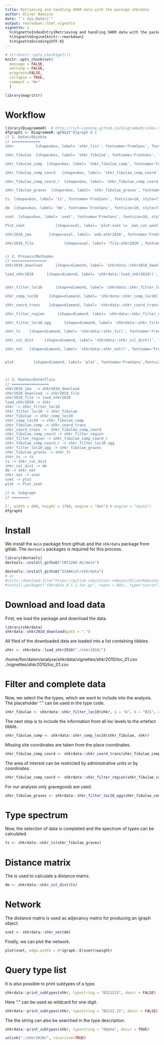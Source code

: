 ```yaml
---
title: Retrieving and handling SHKR data with the package shkrdata
author: Oliver Nakoinz
date: "`r Sys.Date()`"
output: rmarkdown::html_vignette
vignette: >
  %\VignetteIndexEntry{Retrieving and handling SHKR data with the package shkrdata}
  %\VignetteEngine{knitr::rmarkdown}
  %\VignetteEncoding{UTF-8}
---
```


```r
# str(knitr::opts_chunk$get())
knitr::opts_chunk$set(
  message = FALSE,
  warning = FALSE,
  progress=FALSE,
  collapse = TRUE,
  comment = "#>"
  )

library(magrittr)
```

# Workflow

```r
library(DiagrammeR)  # http://rich-iannone.github.io/DiagrammeR/index.html   http://rich-iannone.github.io/DiagrammeR/graphviz_and_mermaid.html
dfgraph1 <- DiagrammeR::grViz("digraph G {
// 1. Daten/Objekte
// =============
shkr          [shape=box, label= 'shkr_list', fontname='FreeSans', fontsize=10, style=filled, fillcolor=Bisque, tooltip = 'list of tibbles']

shkr_fibulae  [shape=box, label= 'shkr_fibulae', fontname='FreeSans', fontsize=10, style=filled, fillcolor=DarkKhaki, tooltip = 'tibble of selected artefact types']

shkr_fibulae_comp  [shape=box, label= 'shkr_fibulae_comp', fontname='FreeSans', fontsize=10, style=filled, fillcolor=DarkKhaki, tooltip = 'tibble of selected artefact types completed with data from other loc levels']

shkr_fibulae_comp_coord   [shape=box, label= 'shkr_fibulae_comp_coord', fontname='FreeSans', fontsize=10, style=filled, fillcolor=DarkKhaki, tooltip = 'tibble of selected artefact types completed with data from other loc levels and completed coordinates']

shkr_fibulae_comp_coord_r  [shape=box, label= 'shkr_fibulae_comp_coord_r', fontname='FreeSans', fontsize=10, style=filled, fillcolor=DarkKhaki, tooltip = 'tibble of selected artefact types completed with data from other loc levels and completed coordinates; restricted to an area']

shkr_fibulae_graves  [shape=box, label= 'shkr_fibulae_graves', fontname='FreeSans', fontsize=10, style=filled, fillcolor=DarkKhaki, tooltip = 'tibble of selected artefact types completed with data from other loc levels and completed coordinates; restricted to an area and to a certain object type']

ts  [shape=box, label= 'ts', fontname='FreeSans', fontsize=10, style=filled, fillcolor=DarkKhaki, tooltip = 'tibble, contingence table, type spectrum']

dm  [shape=box, label= 'dm', fontname='FreeSans', fontsize=10, style=filled, fillcolor=DarkKhaki, tooltip = 'distance matrix']

snet  [shape=box, label= 'snet', fontname='FreeSans', fontsize=10, style=filled, fillcolor=DarkKhaki, tooltip = 'igraph']

Plot_snet              [shape=oval, label= 'plot:snet \n _man_cut_wnet', fontname='FreeSans', fontsize=10, style=filled, fillcolor=CornflowerBlue]

shkr2010_jma        [shape=oval, label= 'web:shkr2010', fontname='FreeSans', fontsize=10, style=filled, fillcolor=PaleVioletRed]

shkr2010_file              [shape=oval, label= 'file:shkr2010', fontname='FreeSans', fontsize=10, style=filled, fillcolor=PaleVioletRed]


// 2. Prozess/Methoden
// ================
shkr2010_download      [shape=diamond, label= 'shkrdata::shkr2010_download()', fontname='FreeSans',fontsize=10, style=filled, fillcolor=Thistle, tooltip = 'download data from JMA server']

load_shkr2010      [shape=diamond, label= 'shkrdata::load_shkr2010()', fontname='FreeSans',fontsize=10, style=filled, fillcolor=Thistle, tooltip = 'load shkr data into a list']


shkr_filter_loc10      [shape=diamond, label= 'shkrdata::shkr_filter_loc10()', fontname='FreeSans',fontsize=10, style=filled, fillcolor=LightSteelBlue, tooltip = 'filter certain artefact types']

shkr_comp_loc10     [shape=diamond, label= 'shkrdata::shkr_comp_loc10()', fontname='FreeSans',fontsize=10, style=filled, fillcolor=LightSteelBlue, tooltip = 'add information from the other loc levels to loc10']

shkr_coord_trans    [shape=diamond, label= 'shkrdata::shkr_coord_trans()', fontname='FreeSans',fontsize=10, style=filled, fillcolor=LightSteelBlue, tooltip = 'transfere place coordinates to site coordinates for missing site coordinates']

shkr_filter_region      [shape=diamond, label= 'shkrdata::shkr_filter_region()', fontname='FreeSans',fontsize=10, style=filled, fillcolor=LightSteelBlue, tooltip = 'restrict the data to a certain area']

shkr_filter_loc10_agg      [shape=diamond, label= 'shkrdata::shkr_filter_loc10_agg()', fontname='FreeSans',fontsize=10, style=filled, fillcolor=LightSteelBlue, tooltip = 'restrict the data to a certain aggregation type such as graves or sites']

shkr_ts    [shape=diamond, label= 'shkrdata::shkr_ts()', fontname='FreeSans',fontsize=10, style=filled, fillcolor=LightSteelBlue, tooltip = 'calculate the type spectrum using moin']

shkr_cul_dist     [shape=diamond, label= 'shkrdata::shkr_cul_dist()', fontname='FreeSans',fontsize=10, style=filled, fillcolor=LightSteelBlue, tooltip = 'calculate the cultural distance matrix using moin']

shkr_net   [shape=diamond, label= 'shkrdata::shkr_net()', fontname='FreeSans',fontsize=10, style=filled, fillcolor=LightSteelBlue, tooltip = 'use the distance matrix as adjacency matrix']


plot         [shape=diamond, label= 'plot', fontname='FreeSans',fontsize=10, style=filled, fillcolor=LightBlue, tooltip = 'plot the igraph object']



// 3. Kanten/Datenfluss
// =================
shkr2010_jma  -> shkr2010_download
shkr2010_download -> shkr2010_file
shkr2010_file -> load_shkr2010
load_shkr2010 -> shkr
shkr -> shkr_filter_loc10
shkr_filter_loc10 -> shkr_fibulae
shkr_fibulae -> shkr_comp_loc10
shkr_comp_loc10 -> shkr_fibulae_comp
shkr_fibulae_comp -> shkr_coord_trans
shkr_coord_trans ->  shkr_fibulae_comp_coord
shkr_fibulae_comp_coord -> shkr_filter_region
shkr_filter_region -> shkr_fibulae_comp_coord_r
shkr_fibulae_comp_coord_r -> shkr_filter_loc10_agg
shkr_filter_loc10_agg -> shkr_fibulae_graves
shkr_fibulae_graves -> shkr_ts
shkr_ts -> ts
ts -> shkr_cul_dist
shkr_cul_dist -> dm
dm -> shkr_net
shkr_net -> snet
snet -> plot
plot -> Plot_snet

// 4. Subgraph
// ========

}", width = 600, height = 1700, engine = "dot") # engine = "neato")
dfgraph1
```

# Install

We install the `moin` package from github and the `shkrdata` package from gitlab. The `devtools` packages is required for this process.

```r
library(devtools)
devtools::install_github("CRC1266-A2/moin")

devtools::install_github("ISAAKiel/shkrdata")
# or
#utils::download.file("https://gitlab.com/oliver.nakoinz/OliverNakoinz/blob/master/packages/shkrdata_0.1.2.tar.gz", "shkrdata_0.1.2.tar.gz")
#install.packages("shkrdata_0.1.2.tar.gz", repos = NULL, type="source")
```
 
# Download and load data

First, we load the package and download the data.

```r
library(shkrdata)
shkrdata::shkr2010_download(path = ".")
```

All filed of the downloaded data are loaded into a list containing tibbles.

```r
shkr <- shkrdata::load_shkr2010("./shkr2010/")
```

/home/fon/daten/analyse/shkrdata/vignettes/shkr2010/loc_01.csv
                               ./vignettes/shkr2010/loc_01.csv

# Filter and complete data

Now, we select the the types, which we want to include into the analysis. The placeholder "." can be used in the type code.

```r
shkr_fibulae <- shkrdata::shkr_filter_loc10(shkr, a = "A", b = "B31", c = "C", d = "D")
```

The next step is to include the information from all loc levels to the artefact tibble.

```r
shkr_fibulae_comp <- shkrdata::shkr_comp_loc10(shkr_fibulae, shkr)
```

Missing site coordinates are taken from the place coordinates.

```r
shkr_fibulae_comp_coord <- shkrdata::shkr_coord_trans(shkr_fibulae_comp)
```

The area of interest can be restricted by administrative units or by coordinates.

```r
shkr_fibulae_comp_coord <- shkrdata::shkr_filter_region(shkr_fibulae_comp_coord, ftype = "loc05", a = 23133)
```

For our analysis only gravegoods are used.

```r
shkr_fibulae_graves <- shkrdata::shkr_filter_loc10_agg(shkr_fibulae_comp_coord, focus = "graves")
```

# Type spectrum

Now, the selection of data is completed and the spectrum of types can be calculated.

```r
ts <- shkrdata::shkr_ts(shkr_fibulae_graves)
```

# Distance matrix

The is used to calculate a distance matrix.

```r
dm <- shkrdata::shkr_cul_dist(ts)
```

# Network

The distance matrix is used as adjecancy matrix for producing an igraph object. 

```r
snet <- shkrdata::shkr_net(dm)
```


Finally, we can plot the network.

```r
plot(snet, edge.width = 6*igraph::E(snet)$weight)
```


# Query type list

It is also possible to print subtypes of a type.

```r
shkrdata::print_subtypes(shkr, typestring = "B311213", descr = FALSE)
```

Here "." can be used as wildcard for one digit.

```r
shkrdata::print_subtypes(shkr, typestring = "B3112.21", descr = FALSE)
```

The the string can also be searched in the type description.

```r
shkrdata::print_subtypes(shkr, typestring = "Ompha", descr = TRUE)
```


```r
unlink("./shkr2010/", recursive=TRUE) 
```

